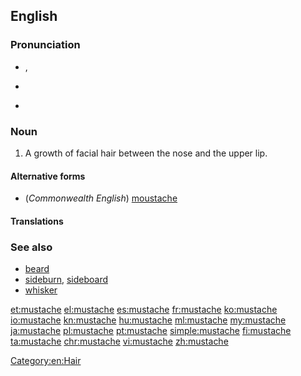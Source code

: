 ==English==

===Pronunciation===
* {{a|US}} {{IPA|/ˈmʌstæʃ/}}, {{X-SAMPA|/"mVst{S/}}
* {{a|RP}} {{IPA|/ˈmʊstɑːʃ/}}
* {{audio|En-us-mustache.ogg|Audio (US)}}

===Noun===
{{en-noun}}

# A growth of facial hair between the nose and the upper lip.

====Alternative forms====
* (''Commonwealth English'') [[moustache]]

====Translations====
{{trans-see|moustache}}

===See also===
* [[beard]]
* [[sideburn]], [[sideboard]]
* [[whisker]]

[[Category:en:Hair]]

[[et:mustache]]
[[el:mustache]]
[[es:mustache]]
[[fr:mustache]]
[[ko:mustache]]
[[io:mustache]]
[[kn:mustache]]
[[hu:mustache]]
[[ml:mustache]]
[[my:mustache]]
[[ja:mustache]]
[[pl:mustache]]
[[pt:mustache]]
[[simple:mustache]]
[[fi:mustache]]
[[ta:mustache]]
[[chr:mustache]]
[[vi:mustache]]
[[zh:mustache]]